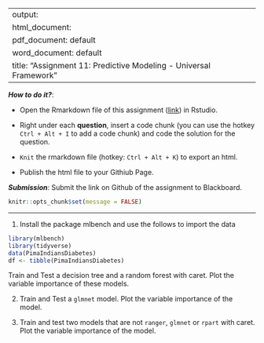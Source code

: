 
---
output: 
  html_document:
  pdf_document: default
  word_document: default
title: "Assignment 11: Predictive Modeling - Universal Framework"
---

***How to do it?***: 

- Open the Rmarkdown file of this assignment ([link](assignment11.Rmd)) in Rstudio. 

- Right under each **question**, insert  a code chunk (you can use the hotkey `Ctrl + Alt + I` to add a code chunk) and code the solution for the question. 

- `Knit` the rmarkdown file (hotkey: `Ctrl + Alt + K`) to export an html.  

-  Publish the html file to your Githiub Page. 

***Submission***: Submit the link on Github of the assignment to Blackboard.

```{r setup, include=FALSE}
knitr::opts_chunk$set(message = FALSE)
```


-------

1. Install the package mlbench and use the follows to import the data

```{r}
library(mlbench)
library(tidyverse)
data(PimaIndiansDiabetes)
df <- tibble(PimaIndiansDiabetes)
```

Train and Test a decision tree and a random forest with caret. Plot the variable importance of these models. 

2. Train and Test a `glmnet` model. Plot the variable importance of the model. 

3. Train and test two models that are not `ranger`, `glmnet` or `rpart`  with caret. Plot the variable importance of the model. 